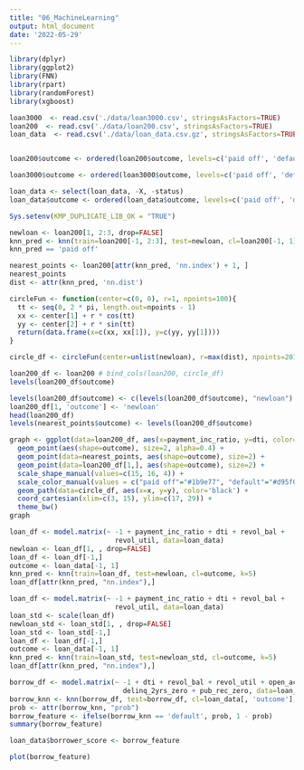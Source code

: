 ```yaml
---
title: "06_MachineLearning"
output: html_document
date: '2022-05-29'
---
```

```r
library(dplyr)
library(ggplot2)
library(FNN)
library(rpart)
library(randomForest)
library(xgboost)
```


```r
loan3000  <- read.csv('./data/loan3000.csv', stringsAsFactors=TRUE)
loan200  <- read.csv('./data/loan200.csv', stringsAsFactors=TRUE)
loan_data  <- read.csv('./data/loan_data.csv.gz', stringsAsFactors=TRUE)


loan200$outcome <- ordered(loan200$outcome, levels=c('paid off', 'default'))

loan3000$outcome <- ordered(loan3000$outcome, levels=c('paid off', 'default'))

loan_data <- select(loan_data, -X, -status)
loan_data$outcome <- ordered(loan_data$outcome, levels=c('paid off', 'default'))

Sys.setenv(KMP_DUPLICATE_LIB_OK = "TRUE")
```

```r
newloan <- loan200[1, 2:3, drop=FALSE]
knn_pred <- knn(train=loan200[-1, 2:3], test=newloan, cl=loan200[-1, 1], k=20)
knn_pred == 'paid off'
```

```r
nearest_points <- loan200[attr(knn_pred, 'nn.index') + 1, ] 
nearest_points
dist <- attr(knn_pred, 'nn.dist')

circleFun <- function(center=c(0, 0), r=1, npoints=100){
  tt <- seq(0, 2 * pi, length.out=npoints - 1)
  xx <- center[1] + r * cos(tt)
  yy <- center[2] + r * sin(tt)
  return(data.frame(x=c(xx, xx[1]), y=c(yy, yy[1])))
}

circle_df <- circleFun(center=unlist(newloan), r=max(dist), npoints=201)

loan200_df <- loan200 # bind_cols(loan200, circle_df)
levels(loan200_df$outcome)
```

```r
levels(loan200_df$outcome) <- c(levels(loan200_df$outcome), "newloan")
loan200_df[1, 'outcome'] <- 'newloan'
head(loan200_df)
levels(nearest_points$outcome) <- levels(loan200_df$outcome)
```

```r
graph <- ggplot(data=loan200_df, aes(x=payment_inc_ratio, y=dti, color=outcome)) + # , shape=outcome)) +
  geom_point(aes(shape=outcome), size=2, alpha=0.4) +
  geom_point(data=nearest_points, aes(shape=outcome), size=2) +
  geom_point(data=loan200_df[1,], aes(shape=outcome), size=2) +
  scale_shape_manual(values=c(15, 16, 4)) +
  scale_color_manual(values = c("paid off"="#1b9e77", "default"="#d95f02", "newloan"='black')) +
  geom_path(data=circle_df, aes(x=x, y=y), color='black') +
  coord_cartesian(xlim=c(3, 15), ylim=c(17, 29)) +
  theme_bw() 
graph
```

```r
loan_df <- model.matrix(~ -1 + payment_inc_ratio + dti + revol_bal + 
                          revol_util, data=loan_data)
newloan <- loan_df[1, , drop=FALSE]
loan_df <- loan_df[-1,]
outcome <- loan_data[-1, 1]
knn_pred <- knn(train=loan_df, test=newloan, cl=outcome, k=5)
loan_df[attr(knn_pred, "nn.index"),]
```

```r
loan_df <- model.matrix(~ -1 + payment_inc_ratio + dti + revol_bal +
                          revol_util, data=loan_data)
loan_std <- scale(loan_df)
newloan_std <- loan_std[1, , drop=FALSE]
loan_std <- loan_std[-1,]
loan_df <- loan_df[-1,]
outcome <- loan_data[-1, 1]
knn_pred <- knn(train=loan_std, test=newloan_std, cl=outcome, k=5)
loan_df[attr(knn_pred, "nn.index"),]
```

```r
borrow_df <- model.matrix(~ -1 + dti + revol_bal + revol_util + open_acc +
                            delinq_2yrs_zero + pub_rec_zero, data=loan_data)
borrow_knn <- knn(borrow_df, test=borrow_df, cl=loan_data[, 'outcome'], prob=TRUE, k=20)
prob <- attr(borrow_knn, "prob")
borrow_feature <- ifelse(borrow_knn == 'default', prob, 1 - prob)
summary(borrow_feature)

loan_data$borrower_score <- borrow_feature
```

```r
plot(borrow_feature)
```

